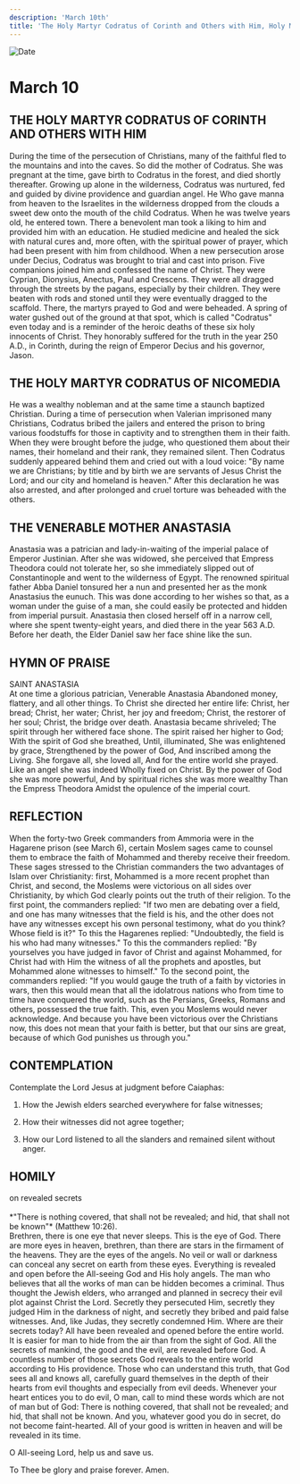 ```yaml
---
description: 'March 10th'
title: 'The Holy Martyr Codratus of Corinth and Others with Him, Holy Martyr Codratus of Nicomedia, Venerable Mother Anastasia'
---
```


<CustomPaginator />
<RunningHead />

<Image src="/title-imprint.png" height={68} width={50} alt="Date" className="title-imprint"/>

# <div id="date">March <Image className="four-dot" src="/four-dot.png" height={15} width={15} alt="" />10</div>

## THE HOLY MARTYR CODRATUS OF CORINTH AND OTHERS WITH HIM

During the time of the persecution of Christians, many of the faithful fled to the mountains and into the caves. So did the mother of Codratus. She was pregnant at the time, gave birth to Codratus in the forest, and died shortly thereafter. Growing up alone in the wilderness, Codratus was nurtured, fed and guided by divine providence and guardian angel. He Who gave manna from heaven to the Israelites in the wilderness dropped from the clouds a sweet dew onto the mouth of the child Codratus. When he was twelve years old, he entered town. There a benevolent man took a liking to him and provided him with an education. He studied medicine and healed the sick with natural cures and, more often, with the spiritual power of prayer, which had been present with him from childhood. When a new persecution arose under Decius, Codratus was brought to trial and cast into prison. Five companions joined him and confessed the name of Christ. They were Cyprian, Dionysius, Anectus, Paul and Crescens. They were all dragged through the streets by the pagans, especially by their children. They were beaten with rods and stoned until they were eventually dragged to the scaffold. There, the martyrs prayed to God and were beheaded. A spring of water gushed out of the ground at that spot, which is called "Codratus" even today and is a reminder of the heroic deaths of these six holy innocents of Christ. They honorably suffered for the truth in the year 250 A.D., in Corinth, during the reign of Emperor Decius and his governor, Jason.

## THE HOLY MARTYR CODRATUS OF NICOMEDIA

He was a wealthy nobleman and at the same time a staunch baptized Christian. During a time of persecution when Valerian imprisoned many Christians, Codratus bribed the jailers and entered the prison to bring various foodstuffs for those in captivity and to strengthen them in their faith. When they were brought before the judge, who questioned them about their names, their homeland and their rank, they remained silent. Then Codratus suddenly appeared behind them and cried out with a loud voice: "By name we are Christians; by title and by birth we are servants of Jesus Christ the Lord; and our city and homeland is heaven." After this declaration he was also arrested, and after prolonged and cruel torture was beheaded with the others.

## THE VENERABLE MOTHER ANASTASIA

Anastasia was a patrician and lady-in-waiting of the imperial palace of Emperor Justinian. After she was widowed, she perceived that Empress Theodora could not tolerate her, so she immediately slipped out of Constantinople and went to the wilderness of Egypt. The renowned spiritual father Abba Daniel tonsured her a nun and presented her as the monk Anastasius the eunuch. This was done according to her wishes so that, as a woman under the guise of a man, she could easily be protected and hidden from imperial pursuit. Anastasia then closed herself off in a narrow cell, where she spent twenty-eight years, and died there in the year 563 A.D. Before her death, the Elder Daniel saw her face shine like the sun.


## HYMN OF PRAISE
<div style={{textAlign:'center', color:'crimson', fontWeight:'bold'}}>
SAINT ANASTASIA
</div>
At one time a glorious patrician, Venerable Anastasia  
Abandoned money, flattery, and all other things.  
To Christ she directed her entire life:  
Christ, her bread; Christ, her water;  
Christ, her joy and freedom;  
Christ, the restorer of her soul;  
Christ, the bridge over death.  
Anastasia became shriveled;  
The spirit through her withered face shone.  
The spirit raised her higher to God;  
With the spirit of God she breathed,  
Until, illuminated,  
She was enlightened by grace,  
Strengthened by the power of God,  
And inscribed among the Living.  
She forgave all, she loved all,  
And for the entire world she prayed.  
Like an angel she was indeed  
Wholly fixed on Christ.  
By the power of God she was more powerful,  
And by spiritual riches she was more wealthy  
Than the Empress Theodora  
Amidst the opulence of the imperial court.  


## REFLECTION

When the forty-two Greek commanders from Ammoria were in the Hagarene prison (see March 6), certain Moslem sages came to counsel them to embrace the faith of Mohammed and thereby receive their freedom. These sages stressed to the Christian commanders the two advantages of Islam over Christianity: first, Mohammed is a more recent prophet than Christ, and second, the Moslems were victorious on all sides over Christianity, by which God clearly points out the truth of their religion. To the first point, the commanders replied: "If two men are debating over a field, and one has many witnesses that the field is his, and the other does not have any witnesses except his own personal testimony, what do you think? Whose field is it?" To this the Hagarenes replied: "Undoubtedly, the field is his who had many witnesses." To this the commanders replied: "By yourselves you have judged in favor of Christ and against Mohammed, for Christ had with Him the witness of all the prophets and apostles, but Mohammed alone witnesses to himself." To the second point, the commanders replied: "If you would gauge the truth of a faith by victories in wars, then this would mean that all the idolatrous nations who from time to time have conquered the world, such as the Persians, Greeks, Romans and others, possessed the true faith. This, even you Moslems would never acknowledge. And because you have been victorious over the Christians now, this does not mean that your faith is better, but that our sins are great, because of which God punishes us through you."


## CONTEMPLATION

Contemplate the Lord Jesus at judgment before Caiaphas:

1. How the Jewish elders searched everywhere for false witnesses;

2. How their witnesses did not agree together;

3. How our Lord listened to all the slanders and remained silent without anger.


## HOMILY
<div style={{textAlign:'center', color:'crimson', fontWeight:'bold'}}>
on revealed secrets
</div><br />
<div style={{textAlign:'right'}}>
*"There is nothing covered, that shall not be revealed; and hid, that shall not be known"* (Matthew 10:26).
</div>
Brethren, there is one eye that never sleeps. This is the eye of God. There are more eyes in heaven, brethren, than there are stars in the firmament of the heavens. They are the eyes of the angels. No veil or wall or darkness can conceal any secret on earth from these eyes. Everything is revealed and open before the All-seeing God and His holy angels. The man who believes that all the works of man can be hidden becomes a criminal. Thus thought the Jewish elders, who arranged and planned in secrecy their evil plot against Christ the Lord. Secretly they persecuted Him, secretly they judged Him in the darkness of night, and secretly they bribed and paid false witnesses. And, like Judas, they secretly condemned Him. Where are their secrets today? All have been revealed and opened before the entire world. It is easier for man to hide from the air than from the sight of God. All the secrets of mankind, the good and the evil, are revealed before God. A countless number of those secrets God reveals to the entire world according to His providence. Those who can understand this truth, that God sees all and knows all, carefully guard themselves in the depth of their hearts from evil thoughts and especially from evil deeds. Whenever your heart entices you to do evil, O man, call to mind these words which are not of man but of God: There is nothing covered, that shall not be revealed; and hid, that shall not be known. And you, whatever good you do in secret, do not become faint-hearted. All of your good is written in heaven and will be revealed in its time.

O All-seeing Lord, help us and save us.

To Thee be glory and praise forever. Amen.